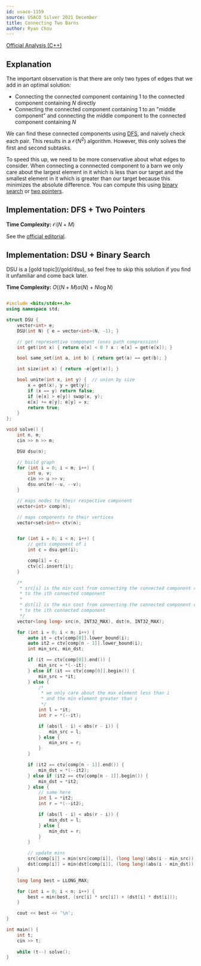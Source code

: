 ```yaml
---
id: usaco-1159
source: USACO Silver 2021 December
title: Connecting Two Barns
author: Ryan Chou
---
```


[Official Analysis (C++)](http://www.usaco.org/current/data/sol_prob2_silver_dec21.html)

## Explanation
The important observation is that there are only two types of edges that we add in an optimal solution:
* Connecting the connected component containing $1$ to the connected component containing $N$ directly
* Connecting the connected component containing $1$ to an "middle component" and connecting the middle component to the connected component containing $N$

We can find these connected components using [DFS](/silver/dfs), and naively check each pair. This results in a $\mathcal{O}(N^2)$ algorithm. However, this only solves the first and second subtasks. 

To speed this up, we need to be more conservative about what edges to consider. When connecting a connnected component to a barn we only care about the largest element in it which is less than our target and the smallest element in it which is greater than our target because this minimizes the absolute difference. You can compute this using [binary search](/silver/binary-search) or [two pointers](/silver/two-pointers).

## Implementation: DFS + Two Pointers

**Time Complexity:** $\mathcal{O}(N + M)$

See the [official editorial](http://www.usaco.org/current/data/sol_prob2_silver_dec21.html).

## Implementation: DSU + Binary Search
<Warning>
DSU is a [gold topic](/gold/dsu), so feel free to skip this solution if you find it unfamiliar and come back later.
</Warning>

**Time Complexity:** $O((N + M) \alpha(N) + N \log N)$

<CPPSection>

```cpp

#include <bits/stdc++.h>
using namespace std;

struct DSU {
	vector<int> e;
	DSU(int N) { e = vector<int>(N, -1); }

	// get representive component (uses path compression)
	int get(int x) { return e[x] < 0 ? x : e[x] = get(e[x]); }

	bool same_set(int a, int b) { return get(a) == get(b); }

	int size(int x) { return -e[get(x)]; }

	bool unite(int x, int y) {  // union by size
		x = get(x), y = get(y);
		if (x == y) return false;
		if (e[x] > e[y]) swap(x, y);
		e[x] += e[y]; e[y] = x;
		return true;
	}
};

void solve() {
	int n, m;
	cin >> n >> m;

	DSU dsu(n);

	// build graph
	for (int i = 0; i < m; i++) {
		int u, v;
		cin >> u >> v;
		dsu.unite(--u, --v);
	}

	// maps nodes to their respective component
	vector<int> comp(n);

	// maps components to their vertices
	vector<set<int>> ctv(n);


	for (int i = 0; i < n; i++) {
		// gets component of i
		int c = dsu.get(i);

		comp[i] = c;
		ctv[c].insert(i);
	}

	/*
	 * src[i] is the min cost from connecting the connected component cotaining 0 
	 * to the ith connected component
	 * 
	 * dst[i] is the min cost from connecting the connected component containing n - 1
	 * to the ith connected component
	 */
	vector<long long> src(n, INT32_MAX), dst(n, INT32_MAX);

	for (int i = 0; i < n; i++) {
		auto it = ctv[comp[0]].lower_bound(i);
		auto it2 = ctv[comp[n - 1]].lower_bound(i);
		int min_src, min_dst;

		if (it == ctv[comp[0]].end()) {
			min_src = *(--it);
		} else if (it == ctv[comp[0]].begin()) {
			min_src = *it;
		} else {
			/*
			 * we only care about the max element less than i 
			 * and the min element greater than i
			 */
			int l = *it;
			int r = *(--it);

			if (abs(l - i) < abs(r - i)) {
				min_src = l;
			} else {
				min_src = r;
			}
		}

		if (it2 == ctv[comp[n - 1]].end()) {
			min_dst = *(--it2);
		} else if (it2 == ctv[comp[n - 1]].begin()) {
			min_dst = *it2;
		} else {
			// same here
			int l = *it2;
			int r = *(--it2);

			if (abs(l - i) < abs(r - i)) {
				min_dst = l;
			} else {
				min_dst = r;
			}
		}

		// update mins
		src[comp[i]] = min(src[comp[i]], (long long)(abs(i - min_src)));
		dst[comp[i]] = min(dst[comp[i]], (long long)(abs(i - min_dst)));
	}

	long long best = LLONG_MAX;

	for (int i = 0; i < n; i++) {
		best = min(best, (src[i] * src[i]) + (dst[i] * dst[i]));
	}

	cout << best << '\n';
}

int main() {
	int t;
	cin >> t;
	
	while (t--) solve();
}
```
</CPPSection>
